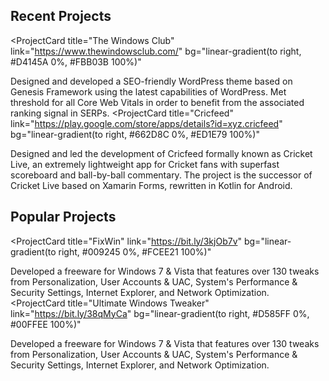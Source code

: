 ## Recent Projects

<ProjectCard
  title="The Windows Club"
  link="https://www.thewindowsclub.com/"
  bg="linear-gradient(to right, #D4145A 0%, #FBB03B 100%)"
>
  Designed and developed a SEO-friendly WordPress theme based on Genesis 
  Framework using the latest capabilities of WordPress. Met threshold for 
  all Core Web Vitals in order to benefit from the associated ranking signal in SERPs.
</ProjectCard>
<ProjectCard
  title="Cricfeed"
  link="https://play.google.com/store/apps/details?id=xyz.cricfeed"
  bg="linear-gradient(to right, #662D8C 0%, #ED1E79 100%)"
>
  Designed and led the development of Cricfeed formally known as Cricket Live, 
  an extremely lightweight app for Cricket fans with superfast scoreboard and 
  ball-by-ball commentary. The project is the successor of Cricket Live based 
  on Xamarin Forms, rewritten in Kotlin for Android.
</ProjectCard>

## Popular Projects

<ProjectCard
  title="FixWin"
  link="https://bit.ly/3kjOb7v"
  bg="linear-gradient(to right, #009245 0%, #FCEE21 100%)"
>
  Developed a freeware for Windows 7 & Vista that features over 130 tweaks 
  from Personalization, User Accounts & UAC, System's Performance & Security Settings, 
  Internet Explorer, and Network Optimization.
</ProjectCard>
<ProjectCard
  title="Ultimate Windows Tweaker"
  link="https://bit.ly/38qMyCa"
  bg="linear-gradient(to right, #D585FF 0%, #00FFEE 100%)"
>
  Developed a freeware for Windows 7 & Vista that features over 130 tweaks from 
  Personalization, User Accounts & UAC, System's Performance & Security Settings, 
  Internet Explorer, and Network Optimization.
</ProjectCard>
 